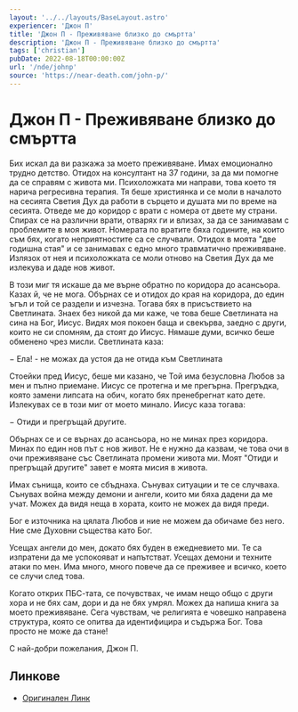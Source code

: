 ```yaml
---
layout: '../../layouts/BaseLayout.astro'
experiencer: 'Джон П'
title: 'Джон П - Преживяване близко до смъртта'
description: 'Джон П - Преживяване близко до смъртта'
tags: ['christian']
pubDate: 2022-08-18T00:00:00Z
url: '/nde/johnp'
source: 'https://near-death.com/john-p/'
---
```


# Джон П - Преживяване близко до смъртта

Бих искал да ви разкажа за моето преживяване. Имах емоционално трудно детство. Отидох на консултант на 37 години, за да ми помогне да се справям с живота ми. Психоложката ми направи, това което тя нарича регресивна терапия. Тя беше християнка и се моли в началото на сесията Светия Дух да работи в сърцето и душата ми по време на сесията. Отведе ме до коридор с врати с номера от двете му страни. Спирах се на различни врати, отварях ги и влизах, за да се занимавам с проблемите в моя живот. Номерата по вратите бяха годините, на които съм бях, когато неприятностите са се случвали. Отидох в моята "две годишна стая" и се занимавах с едно много травматично преживяване. Излязох от нея и психоложката се моли отново на Светия Дух да ме излекува и даде нов живот.

В този миг тя искаше да ме върне обратно по коридора до асансьора. Казах й, че не мога. Обърнах се и отидох до края на коридора, до един ъгъл и той се раздели и изчезна. Тогава бях в присъствието на Светлината. Знаех без никой да ми каже, че това беше Светлината на сина на Бог, Иисус. Видях моя покоен баща и свекърва, заедно с други, които не си спомням, да стоят до Иисус. Нямаше думи, всичко беше обменено чрез мисли. Светлината каза: 

&minus; Ела! - не можах да устоя да не отида към Светлината

Стоейки пред Иисус, беше ми казано, че Той има безусловна Любов за мен и пълно приемане. Иисус се протегна и ме прегърна. Прегръдка, която замени липсата на обич, когато бях пренебрегнат като дете. Излекувах се в този миг от моето минало. Иисус каза тогава:

&minus; Отиди и прегръщай другите.

Обърнах се и се върнах до асансьора, но не минах през коридора. Минах по един нов път с нов живот. Не е нужно да казвам, че това очи в очи преживяване със Светлината промени живота ми. Моят "Отиди и прегръщай другите" завет е моята мисия в живота.

Имах сънища, които се сбъднаха. Сънувах ситуации и те се случваха. Сънувах война между демони и ангели, които ми бяха дадени да ме учат. Можех да видя неща в хората, които не можех да видя преди.

Бог е източника на цялата Любов и ние не можем да обичаме без него. Ние сме Духовни същества като Бог.

Усещах ангели до мен, докато бях буден в ежедневието ми. Те са изпратени да ме успокояват и напътстват. Усещах демони и техните атаки по мен. Има много, много повече да се преживее и всичко, което се случи след това.

Когато открих ПБС-тата, се почувствах, че имам нещо общо с други хора и не бях сам, дори и да не бях умрял. Можех да напиша книга за моето преживяване. Сега чувствам, че религията е човешко направена структура, която се опитва да идентифицира и съдържа Бог. Това просто не може да стане!

С най-добри пожелания, Джон П.

## Линкове

- [Оригинален Линк](https://near-death.com/john-p/)
